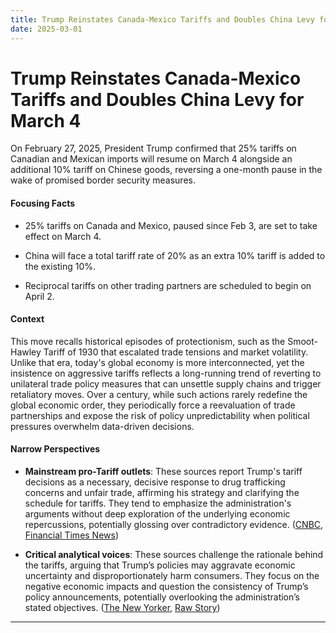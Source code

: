```yaml
---
title: Trump Reinstates Canada-Mexico Tariffs and Doubles China Levy for March 4
date: 2025-03-01
---
```


# Trump Reinstates Canada-Mexico Tariffs and Doubles China Levy for March 4

On February 27, 2025, President Trump confirmed that 25% tariffs on Canadian and Mexican imports will resume on March 4 alongside an additional 10% tariff on Chinese goods, reversing a one-month pause in the wake of promised border security measures.

#### Focusing Facts

- 25% tariffs on Canada and Mexico, paused since Feb 3, are set to take effect on March 4.

- China will face a total tariff rate of 20% as an extra 10% tariff is added to the existing 10%.

- Reciprocal tariffs on other trading partners are scheduled to begin on April 2.

#### Context

This move recalls historical episodes of protectionism, such as the Smoot-Hawley Tariff of 1930 that escalated trade tensions and market volatility. Unlike that era, today's global economy is more interconnected, yet the insistence on aggressive tariffs reflects a long-running trend of reverting to unilateral trade policy measures that can unsettle supply chains and trigger retaliatory moves. Over a century, while such actions rarely redefine the global economic order, they periodically force a reevaluation of trade partnerships and expose the risk of policy unpredictability when political pressures overwhelm data-driven decisions.

#### Narrow Perspectives

- **Mainstream pro-Tariff outlets**: These sources report Trump's tariff decisions as a necessary, decisive response to drug trafficking concerns and unfair trade, affirming his strategy and clarifying the schedule for tariffs. They tend to emphasize the administration's arguments without deep exploration of the underlying economic repercussions, potentially glossing over contradictory evidence. ([CNBC](https://www.cnbc.com/2025/02/27/trump-says-mexico-canada-tariffs-will-start-march-4-plus-additional-10percent-on-china.html), [Financial Times News](https://www.ft.com/content/8c633f79-2cc3-4bb6-a4a8-6c73e460a5e3))

- **Critical analytical voices**: These sources challenge the rationale behind the tariffs, arguing that Trump’s policies may aggravate economic uncertainty and disproportionately harm consumers. They focus on the negative economic impacts and question the consistency of Trump’s policy announcements, potentially overlooking the administration’s stated objectives. ([The New Yorker](https://www.newyorker.com/news/the-financial-page/the-white-house-is-gaslighting-americans-about-donald-trumps-tariffs), [Raw Story](https://www.rawstory.com/trump-tariffs-2671234233/))

---

